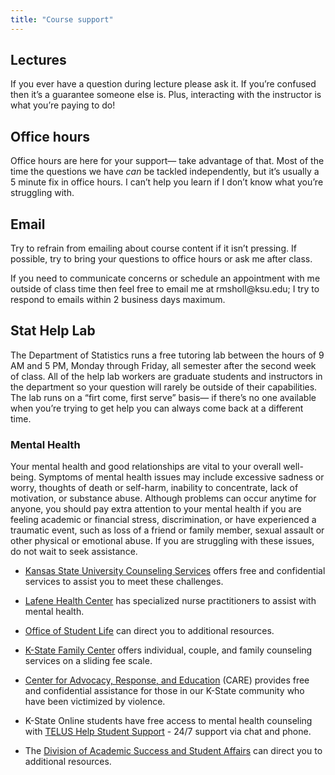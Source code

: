 ```yaml
---
title: "Course support"
---
```


## Lectures

If you ever have a question during lecture please ask it. If you're confused then it's a guarantee someone else is. Plus, interacting with the instructor is what you're paying to do!

## Office hours

Office hours are here for your support— take advantage of that. Most of the time the questions we have *can* be tackled independently, but it's usually a 5 minute fix in office hours. I can't help you learn if I don't know what you're struggling with.

## Email

Try to refrain from emailing about course content if it isn't pressing. If possible, try to bring your questions to office hours or ask me after class. 

If you need to communicate concerns or schedule an appointment with me outside of class time then feel free to email me at rmsholl@ksu.edu; I try to respond to emails within 2 business days maximum.

## Stat Help Lab

The Department of Statistics runs a free tutoring lab between the hours of 9 AM and 5 PM, Monday through Friday, all semester after the second week of class. All of the help lab workers are graduate students and instructors in the department so your question will rarely be outside of their capabilities. The lab runs on a "firt come, first serve" basis— if there's no one available when you're trying to get help you can always come back at a different time. 

### Mental Health

Your mental health and good relationships are vital to your overall well-being. Symptoms of mental health issues may include excessive sadness or worry, thoughts of death or self-harm, inability to concentrate, lack of motivation, or substance abuse. Although problems can occur anytime for anyone, you should pay extra attention to your mental health if you are feeling academic or financial stress, discrimination, or have experienced a traumatic event, such as loss of a friend or family member, sexual assault or other physical or emotional abuse.
If you are struggling with these issues, do not wait to seek assistance.

- [Kansas State University Counseling Services](https://www.k-state.edu/counseling/) offers free and confidential services to assist you to meet these challenges. 

- [Lafene Health Center](https://www.k-state.edu/lafene) has specialized nurse practitioners to assist with mental health. 

- [Office of Student Life](https://www.k-state.edu/studentlife/) can direct you to additional resources. 

- [K-State Family Center](https://www.hhs.k-state.edu/familycenter/) offers individual, couple, and family counseling services on a sliding fee scale.

- [Center for Advocacy, Response, and Education](https://www.k-state.edu/care/) (CARE) provides free and confidential assistance for those in our K-State community who have been victimized by violence.

- K-State Online students have free access to mental health counseling with [TELUS Help Student Support](https://www.k-state.edu/lafene/well-being/telushealth/) - 24/7 support via chat and phone.

- The [Division of Academic Success and Student Affairs](https://www.k-state.edu/academic-success-student-affairs/) can direct you to additional resources.
